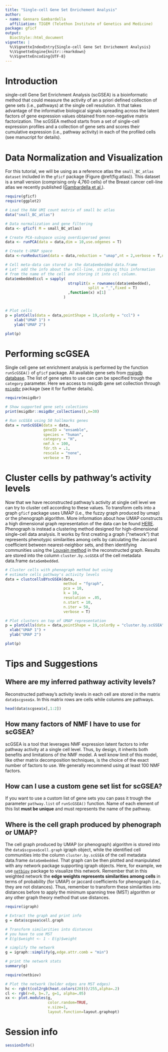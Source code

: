 ```yaml
---
title: "Single-cell Gene Set Enrichement Analysis"
author:
- name: Gennaro Gambardella
  affiliation: TIGEM (Telethon Institute of Genetics and Medicine) 
package: gficf
output:
  BiocStyle::html_document
vignette: |
  %\VignetteIndexEntry{Single-cell Gene Set Enrichement Analysis}
  %\VignetteEngine{knitr::rmarkdown}
  %\VignetteEncoding{UTF-8}
---
```


<!-- Google tag (gtag.js) -->
<script async src="https://www.googletagmanager.com/gtag/js?id=G-XD8QKTWJ1D"></script>
<script>
  window.dataLayer = window.dataLayer || [];
  function gtag(){dataLayer.push(arguments);}
  gtag('js', new Date());

  gtag('config', 'G-XD8QKTWJ1D');
</script>

# Introduction {.unnumbered}

single-cell Gene Set Enrichment Analysis (scGSEA) is a bioinformatic method that could measure the activity of an a priori defined collection of gene sets (i.e., pathways) at the single cell resolution. It that takes advantage of the informative biological signals spreading across the latent factors of gene expression values obtained from non-negative matrix factorization. The scGSEA method starts from a set of single-cell expression profiles and a collection of gene sets and scores their cumulative expression (i.e., pathway activity) in each of the profiled cells (see manucript for details).

# Data Normalization and Visualization
For this tutorial, we will be using as a reference atlas the `small_BC_atlas dataset` included in the `gficf` package (Figure \@ref(fig:atlas)). This dataset is a small version (comprising only 4,760 cells) of the Breast cancer cell-line atlas we recently published ([Gambardella et al.](https://www.nature.com/articles/s41467-022-29358-6)).

```R
require(gficf)
require(ggplot2)

# Load the RAW UMI count matrix of small bc atlas
data("small_BC_atlas")

# Data normalization and gene filtering
data <- gficf( M = small_BC_atlas)

# Create PCA-subspace using overdispersed genes
data <- runPCA(data = data,dim = 10,use.odgenes = T)

# Create t-UMAP space
data <-runReduction(data = data,reduction = "umap",nt = 2,verbose = T,n_neighbors=150)

# Cell meta-data can stored in the data$embedded data.frame
# Let' add the info about the cell-line, stripping this information
# from the name of the cell and storing it into ccl column.
data$embedded$ccl = sapply(
                            strsplit(x = rownames(data$embedded),
                                     split = "_",fixed = T)
                            ,function(x) x[1]
                          )


# Plot cells
p = plotCells(data = data,pointShape = 19,colorBy = "ccl") + 
    xlab("UMAP 1") + 
    ylab("UMAP 2")

plot(p)
```

# Performing scGSEA
Single cell gene set enrichment analysis is performed by the function `runScGSEA()` of `gficf` package. All available gene sets from [msigdb database](http://www.gsea-msigdb.org/gsea/msigdb/collections.jsp). The list of gene setes to use can can be specified trough the `category` parameter. Here we access to msigdb gene set collection through [`msigdbr`](https://cran.r-project.org/web/packages/msigdbr/vignettes/msigdbr-intro.html) package (see it for further details).

```r
require(msigdbr)

# Show supported gene sets colections
print(msigdbr::msigdbr_collections(),n=30)
```
```r
# Run scGSEA using 50 hallmarks genes
data = runScGSEA(data = data,
                 geneID = "ensamble",
                 species = "human",
                 category = "H",
                 nmf.k = 100,
                 fdr.th = .1,
                 rescale = "none",
                 verbose = T)
```

# Cluster cells by pathway's activity levels
Now that we have reconstructed pathway's activity at single cell level we can try to cluster cell according to these values. To transform cells into a graph `gficf` package uses UMAP (i.e., the fuzzy graph produced by umap) or the phenograph algorithm. More information about how UMAP constructs a high dimensional graph representation of the data can be found [HERE](https://pair-code.github.io/understanding-umap/). Phenograph is instead a clustering method designed for high-dimensional single-cell data analysis. It works by first creating a graph ("network") that represents phenotypic similarities among cells by calculating the Jaccard coefficient between nearest-neighbor sets, and then identifying communities using the [Louvain method](https://sites.google.com/site/findcommunities/) in the reconstructed graph. Results are stored into the column `cluster.by.scGSEA` of the cell metadata data.frame `data$embedded`.  

```r
# Cluster cells with phenograph method but using
# estimate cells pathway's activity levels
data = clustcellsBYscGSEA(data,
                          method = "fgraph",
                          pca = 10,
                          k = 10,
                          resolution = .05,
                          n.start = 10,
                          n.iter = 50,
                          verbose = T)

# Plot clusters on top of UMAP representation
p = plotCells(data = data,pointShape = 19,colorBy = "cluster.by.scGSEA") + 
  xlab("UMAP 1") + 
  ylab("UMAP 2")

plot(p)
```

# Tips and Suggestions
## Where are my inferred pathway activity levels?
Reconstructed pathway's activity levels in each cell are stored in the matrix `data$scgsea$x`. In this matrix rows are cells while columns are pathways.

```r
head(data$scgsea$x[,1:2])
```

## How many factors of NMF I have to use for scGSEA?
scGSEA is a tool that leverages NMF expression latent factors to infer pathway activity at a single cell level. Thus, by design, it inherits both benefits and limitations of the NMF model. A well know limit of this model, like other matrix decomposition techniques, is the choice of the exact number of factors to use. We generally recommend using at least 100 NMF factors.

## How can I use a custom gene set list for scGSEA?
If you want to use a custom list of gene sets you can pass it trough the parameter `pathway.list` of `runScGSEA()` function. Name of each element of this list **must be unique** and must represents the name of the pathway.

## Where is the cell graph produced by phenograph or UMAP?
The cell graph produced by UMAP (or phenograph) algorithm is stored into the `data$scgsea$cell.graph` igraph object, while the identified cell communities into the column `cluster.by.scGSEA` of the cell metadata data.frame `data$embedded`. That graph can be then plotted and manipulated with any network package supporting igraph objects. Here, for example, we use [`netbiov`](https://www.bioconductor.org/packages/release/bioc/html/netbiov.html) package to visualize this network. Remember that in this weighted network the **edge weights represents similarities among cells** in terms of probability (for UMAP) or jaccard coefficients for phenograph (i.e., they are not distances). Thus, remember to transform these similarities into distances before to apply the minimum spanning tree (MST) algorithm or any other graph theory method that use distances.

```r
require(igraph)

# Extract the graph and print info
g = data$scgsea$cell.graph

# Transform similarities into distances
# you have to use MST
# E(g)$weight <- 1 - E(g)$weight

# simplify the network
g = igraph::simplify(g,edge.attr.comb = "min")

# print the network stats
summary(g)
```
```r
require(netbiov)

# Plot the network (bolder edges are MST edges)
hc <- rgb(t(col2rgb(heat.colors(20)))/255,alpha=.2)
cl <- rgb(r=0, b=.7, g=1, alpha=.05)
xx <- plot.modules(g,
                   color.random=TRUE,
                   v.size=1,
                   layout.function=layout.graphopt)

```

# Session info {.unnumbered}

```r
sessionInfo()
```
